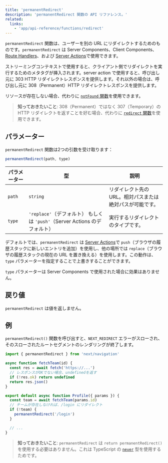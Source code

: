```yaml
---
title: 'permanentRedirect'
description: 'permanentRedirect 関数の API リファレンス。'
related:
  links:
    - 'app/api-reference/functions/redirect'
---
```


`permanentRedirect` 関数は、ユーザーを別の URL にリダイレクトするためのものです。`permanentRedirect` は Server Components、Client Components、[Route Handlers](/docs/app/building-your-application/routing/route-handlers)、および [Server Actions](/docs/app/building-your-application/data-fetching/server-actions-and-mutations)で使用できます。

ストリーミングコンテキストで使用すると、クライアント側でリダイレクトを実行するためのメタタグが挿入されます。server action で使用すると、呼び出し元に 303 HTTP リダイレクトレスポンスを提供します。それ以外の場合は、呼び出し元に 308（Permanent）HTTP リダイレクトレスポンスを提供します。

リソースが存在しない場合、代わりに [`notFound` 関数](/docs/app/api-reference/functions/not-found)を使用できます。

> **知っておきたいこと**: 308（Permanent）ではなく 307（Temporary）の HTTP リダイレクトを返すことを好む場合、代わりに [`redirect` 関数](/docs/app/api-reference/functions/redirect)を使用できます。

## パラメーター

`permanentRedirect` 関数は2つの引数を受け取ります：

```js
permanentRedirect(path, type)
```

| パラメーター | 型                                                            | 説明                                               |
| ----------- | ------------------------------------------------------------- | ------------------------------------------------- |
| `path`      | `string`                                                      | リダイレクト先の URL。相対パスまたは絶対パスが可能です。 |
| `type`      | `'replace'`（デフォルト） もしくは `'push'`（Server Actions のデフォルト） | 実行するリダイレクトのタイプです。                          |

デフォルトでは、`permanentRedirect` は [Server Actions](/docs/app/building-your-application/data-fetching/server-actions-and-mutations)で `push`（ブラウザの履歴スタックに新しいエントリを追加）を使用し、他の場所では `replace`（ブラウザの履歴スタックの現在の URL を置き換える）を使用します。この動作は、`type` パラメーターを指定することで上書きすることができます。

`type` パラメーターは Server Components で使用された場合に効果はありません。

## 戻り値

`permanentRedirect` は値を返しません。

## 例

`permanentRedirect()` 関数を呼び出すと、`NEXT_REDIRECT` エラーがスローされ、そのスローされたルートセグメントのレンダリングが終了します。

```jsx filename="app/team/[id]/page.js"
import { permanentRedirect } from 'next/navigation'

async function fetchTeam(id) {
  const res = await fetch('https://...')
  // レスポンスがOKでない場合、undefinedを返す
  if (!res.ok) return undefined
  return res.json()
}

export default async function Profile({ params }) {
  const team = await fetchTeam(params.id)
  // チームが存在しなければ、/login にリダイレクト
  if (!team) {
    permanentRedirect('/login')
  }

  // ...
}
```

> **知っておきたいこと**: `permanentRedirect` は `return permanentRedirect()` を使用する必要はありません。これは TypeScript の [`never`](https://www.typescriptlang.org/docs/handbook/2/functions.html#never) 型を使用するためです。